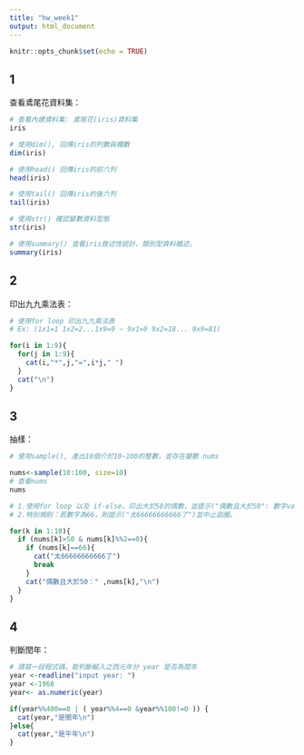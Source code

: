```yaml
---
title: "hw_week1"
output: html_document
---
```


```r
knitr::opts_chunk$set(echo = TRUE)
```

## 1

查看鳶尾花資料集：

```r
# 查看內建資料集: 鳶尾花(iris)資料集
iris

# 使用dim(), 回傳iris的列數與欄數
dim(iris)

# 使用head() 回傳iris的前六列
head(iris)

# 使用tail() 回傳iris的後六列
tail(iris)

# 使用str() 確認變數資料型態
str(iris)

# 使用summary() 查看iris敘述性統計、類別型資料概述。
summary(iris)

```

## 2

印出九九乘法表：

```r
# 使用for loop 印出九九乘法表
# Ex: (1x1=1 1x2=2...1x9=9 ~ 9x1=9 9x2=18... 9x9=81)

for(i in 1:9){
  for(j in 1:9){
    cat(i,"*",j,"=",i*j," ")
  }
  cat("\n")
}

```

## 3

抽樣：

```r
# 使用sample(), 產出10個介於10~100的整數，並存在變數 nums

nums<-sample(10:100, size=10)
# 查看nums
nums

# 1.使用for loop 以及 if-else，印出大於50的偶數，並提示("偶數且大於50": 數字value)
# 2.特別規則：若數字為66，則提示("太66666666666了")並中止迴圈。

for(k in 1:10){
  if (nums[k]>50 & nums[k]%%2==0){
    if (nums[k]==66){
      cat("太66666666666了")
      break
    }
    cat("偶數且大於50：" ,nums[k],"\n")
  }
}  

```

## 4

判斷閏年：

```r
# 請寫一段程式碼，能判斷輸入之西元年分 year 是否為閏年
year <-readline("input year: ")
year <-1968
year<- as.numeric(year)

if(year%%400==0 | ( year%%4==0 &year%%100!=0 )) {
  cat(year,"是閏年\n")
}else{
  cat(year,"是平年\n")
}

```
